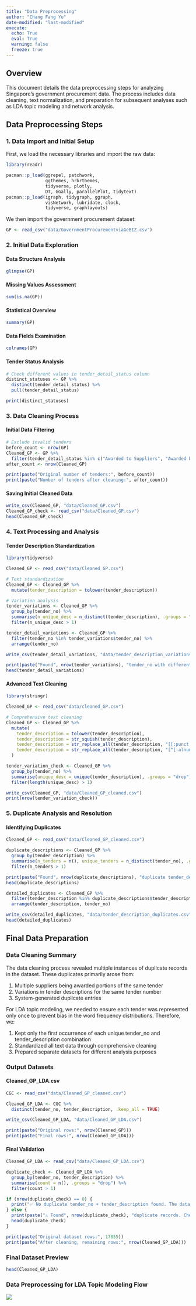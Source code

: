 ```yaml
---
title: "Data Preprocessing"
author: "Chang Fang Yu"
date-modified: "last-modified"
execute:
  echo: True
  eval: True
  warning: false
  freeze: true
---
```


## Overview

This document details the data preprocessing steps for analyzing Singapore's government procurement data. The process includes data cleaning, text normalization, and preparation for subsequent analyses such as LDA topic modeling and network analysis.

## Data Preprocessing Steps

### 1. Data Import and Initial Setup

First, we load the necessary libraries and import the raw data:

```r
library(readr)
```

```r
pacman::p_load(ggrepel, patchwork, 
               ggthemes, hrbrthemes,
               tidyverse, plotly, 
               DT, GGally, parallelPlot, tidytext) 
pacman::p_load(igraph, tidygraph, ggraph, 
               visNetwork, lubridate, clock,
               tidyverse, graphlayouts)
```

We then import the government procurement dataset:

```r
GP <- read_csv("data/GovernmentProcurementviaGeBIZ.csv")
```

### 2. Initial Data Exploration

#### Data Structure Analysis

```R
glimpse(GP)
```

#### Missing Values Assessment

```R
sum(is.na(GP))
```

#### Statistical Overview

```R
summary(GP)
```

#### Data Fields Examination

```r
colnames(GP)
```

#### Tender Status Analysis

```r
# Check different values in tender_detail_status column
distinct_statuses <- GP %>%
  distinct(tender_detail_status) %>%
  pull(tender_detail_status)

print(distinct_statuses)
```

### 3. Data Cleaning Process

#### Initial Data Filtering

```r
# Exclude invalid tenders
before_count <- nrow(GP)
Cleaned_GP <- GP %>%
  filter(tender_detail_status %in% c("Awarded to Suppliers", "Awarded by Items", "Award by interface record"))
after_count <- nrow(Cleaned_GP)

print(paste("Original number of tenders:", before_count))
print(paste("Number of tenders after cleaning:", after_count))
```

#### Saving Initial Cleaned Data

```r
write_csv(Cleaned_GP, "data/Cleaned_GP.csv")
Cleaned_GP_check <- read_csv("data/Cleaned_GP.csv")
head(Cleaned_GP_check)
```

### 4. Text Processing and Analysis

#### Tender Description Standardization

```R
library(tidyverse)

Cleaned_GP <- read_csv("data/Cleaned_GP.csv")

# Text standardization
Cleaned_GP <- Cleaned_GP %>%
  mutate(tender_description = tolower(tender_description))

# Variation analysis
tender_variations <- Cleaned_GP %>%
  group_by(tender_no) %>%
  summarise(n_unique_desc = n_distinct(tender_description), .groups = "drop") %>%
  filter(n_unique_desc > 1)

tender_detail_variations <- Cleaned_GP %>%
  filter(tender_no %in% tender_variations$tender_no) %>%
  arrange(tender_no)

write_csv(tender_detail_variations, "data/tender_description_variations.csv")

print(paste("Found", nrow(tender_variations), "tender_no with different tender_descriptions"))
head(tender_detail_variations)
```

#### Advanced Text Cleaning

```r
library(stringr)

Cleaned_GP <- read_csv("data/cleaned_GP.csv")

# Comprehensive text cleaning
Cleaned_GP <- Cleaned_GP %>%
  mutate(
    tender_description = tolower(tender_description),
    tender_description = str_squish(tender_description),
    tender_description = str_replace_all(tender_description, "[[:punct:]]", ""),
    tender_description = str_replace_all(tender_description, "[^[:alnum:]\\s]", "")
  )

tender_variation_check <- Cleaned_GP %>%
  group_by(tender_no) %>%
  summarise(unique_desc = unique(tender_description), .groups = "drop") %>%
  filter(length(unique_desc) > 1)

write_csv(Cleaned_GP, "data/Cleaned_GP_cleaned.csv")
print(nrow(tender_variation_check))
```

### 5. Duplicate Analysis and Resolution

#### Identifying Duplicates

```r
Cleaned_GP <- read_csv("data/Cleaned_GP_cleaned.csv")

duplicate_descriptions <- Cleaned_GP %>%
  group_by(tender_description) %>%
  summarise(n_tenders = n(), unique_tenders = n_distinct(tender_no), .groups = "drop") %>%
  filter(n_tenders > 1)

print(paste("Found", nrow(duplicate_descriptions), "duplicate tender_descriptions"))
head(duplicate_descriptions)

detailed_duplicates <- Cleaned_GP %>%
  filter(tender_description %in% duplicate_descriptions$tender_description) %>%
  arrange(tender_description, tender_no)

write_csv(detailed_duplicates, "data/tender_description_duplicates.csv")
head(detailed_duplicates)
```

## Final Data Preparation

### Data Cleaning Summary

The data cleaning process revealed multiple instances of duplicate records in the dataset. These duplicates primarily arose from:

1.  Multiple suppliers being awarded portions of the same tender
2.  Variations in tender descriptions for the same tender number
3.  System-generated duplicate entries

For LDA topic modeling, we needed to ensure each tender was represented only once to prevent bias in the word frequency distributions. Therefore, we:

1.  Kept only the first occurrence of each unique tender_no and tender_description combination
2.  Standardized all text data through comprehensive cleaning
3.  Prepared separate datasets for different analysis purposes

### Output Datasets

#### Cleaned_GP_LDA.csv

```r
CGC <- read_csv("data/Cleaned_GP_cleaned.csv")

Cleaned_GP_LDA <- CGC %>%
  distinct(tender_no, tender_description, .keep_all = TRUE)

write_csv(Cleaned_GP_LDA, "data/Cleaned_GP_LDA.csv")

print(paste("Original rows:", nrow(Cleaned_GP)))
print(paste("Final rows:", nrow(Cleaned_GP_LDA)))
```

#### Final Validation

```r
Cleaned_GP_LDA <- read_csv("data/Cleaned_GP_LDA.csv")

duplicate_check <- Cleaned_GP_LDA %>%
  group_by(tender_no, tender_description) %>%
  summarise(count = n(), .groups = "drop") %>%
  filter(count > 1)

if (nrow(duplicate_check) == 0) {
  print("✅ No duplicate tender_no + tender_description found. The data cleaning is correct!")
} else {
  print(paste("⚠️ Found", nrow(duplicate_check), "duplicate records. Check the data again!"))
  head(duplicate_check)
}

print(paste("Original dataset rows:", 17855))
print(paste("After cleaning, remaining rows:", nrow(Cleaned_GP_LDA)))
```

### Final Dataset Preview

```r
head(Cleaned_GP_LDA)
```

### Data Preprocessing for LDA Topic Modeling Flow

![](images/paste-1.png)
